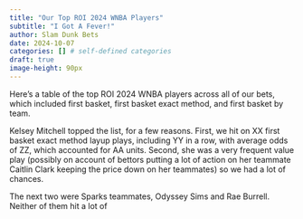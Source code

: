 ```yaml
---
title: "Our Top ROI 2024 WNBA Players"
subtitle: "I Got A Fever!"
author: Slam Dunk Bets
date: 2024-10-07
categories: [] # self-defined categories
draft: true
image-height: 90px
---
```


Here's a table of the top ROI 2024 WNBA players across all of our bets, which included first basket, first basket exact method, and first basket by team.

Kelsey Mitchell topped the list, for a few reasons. First, we hit on XX first basket exact method layup plays, including YY in a row, with average odds of ZZ, which accounted for AA units. Second, she was a very frequent value play (possibly on account of bettors putting a lot of action on her teammate Caitlin Clark keeping the price down on her teammates) so we had a lot of chances.

The next two were Sparks teammates, Odyssey Sims and Rae Burrell. Neither of them hit a lot of

